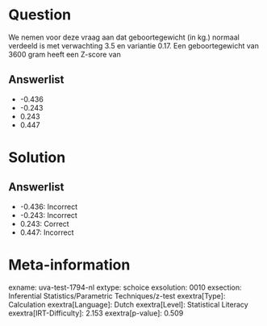 Question
========

We nemen voor deze vraag aan dat geboortegewicht (in kg.) normaal
verdeeld is met verwachting 3.5 en variantie 0.17. Een geboortegewicht
van 3600 gram heeft een Z-score van

Answerlist
----------

* -0.436
* -0.243
* 0.243
* 0.447

Solution
========

Answerlist
----------

* -0.436: Incorrect
* -0.243: Incorrect
* 0.243: Correct
* 0.447: Incorrect

Meta-information
================
exname: uva-test-1794-nl
extype: schoice
exsolution: 0010
exsection: Inferential Statistics/Parametric Techniques/z-test
exextra[Type]: Calculation
exextra[Language]: Dutch
exextra[Level]: Statistical Literacy
exextra[IRT-Difficulty]: 2.153
exextra[p-value]: 0.509
